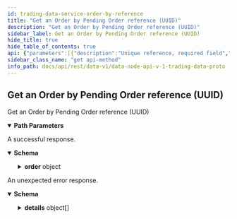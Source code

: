 ```yaml
---
id: trading-data-service-order-by-reference
title: "Get an Order by Pending Order reference (UUID)"
description: "Get an Order by Pending Order reference (UUID)"
sidebar_label: Get an Order by Pending Order reference (UUID)
hide_title: true
hide_table_of_contents: true
api: {"parameters":[{"description":"Unique reference, required field","in":"path","name":"reference","required":true,"schema":{"type":"string"}}],"responses":{"200":{"content":{"application/json":{"schema":{"properties":{"order":{"properties":{"batchId":{"format":"uint64","title":"Batch identifier for the order, used internally for orders submitted during auctions\nto keep track of the auction batch this order falls under (required for fees calculation)","type":"string"},"createdAt":{"format":"int64","title":"Timestamp for when the order was created at, in nanoseconds since the epoch","type":"string"},"expiresAt":{"format":"int64","title":"Timestamp for when the order will expire, in nanoseconds since the epoch","type":"string"},"id":{"title":"Unique identifier for the order (set by the system after consensus)","type":"string"},"liquidityProvisionId":{"description":"Is this order created as part of a liquidity provision, will be empty if not.","type":"string"},"marketId":{"title":"Market identifier for the order","type":"string"},"partyId":{"title":"Party identifier for the order","type":"string"},"peggedOrder":{"description":"Pegged order details, used only if the order represents a pegged order.","properties":{"offset":{"title":"Offset from the price reference","type":"string"},"reference":{"title":"The price point the order is linked to","default":"PEGGED_REFERENCE_UNSPECIFIED","description":"- PEGGED_REFERENCE_UNSPECIFIED: Default value for PeggedReference, no reference given\n - PEGGED_REFERENCE_MID: Mid price reference\n - PEGGED_REFERENCE_BEST_BID: Best bid price reference\n - PEGGED_REFERENCE_BEST_ASK: Best ask price reference","enum":["PEGGED_REFERENCE_UNSPECIFIED","PEGGED_REFERENCE_MID","PEGGED_REFERENCE_BEST_BID","PEGGED_REFERENCE_BEST_ASK"],"type":"string"}},"title":"Pegged orders are limit orders where the price is specified in the form REFERENCE +/- OFFSET\nThey can be used for any limit order that is valid during continuous trading","type":"object"},"price":{"title":"Price for the order, the price is an integer, for example `123456` is a correctly\nformatted price of `1.23456` assuming market configured to 5 decimal places","type":"string"},"reason":{"title":"If the Order `status` is `STATUS_REJECTED` then an OrderError reason will be specified\n- The default for this field is `ORDER_ERROR_NONE` which signifies that there were no errors","default":"ORDER_ERROR_UNSPECIFIED","description":"- ORDER_ERROR_UNSPECIFIED: Default value, no error reported\n - ORDER_ERROR_INVALID_MARKET_ID: Order was submitted for a market that does not exist\n - ORDER_ERROR_INVALID_ORDER_ID: Order was submitted with an invalid identifier\n - ORDER_ERROR_OUT_OF_SEQUENCE: Order was amended with a sequence number that was not previous version + 1\n - ORDER_ERROR_INVALID_REMAINING_SIZE: Order was amended with an invalid remaining size (e.g. remaining greater than total size)\n - ORDER_ERROR_TIME_FAILURE: Node was unable to get Vega (blockchain) time\n - ORDER_ERROR_REMOVAL_FAILURE: Failed to remove an order from the book\n - ORDER_ERROR_INVALID_EXPIRATION_DATETIME: An order with `TimeInForce.TIME_IN_FORCE_GTT` was submitted or amended\nwith an expiration that was badly formatted or otherwise invalid\n - ORDER_ERROR_INVALID_ORDER_REFERENCE: Order was submitted or amended with an invalid reference field\n - ORDER_ERROR_EDIT_NOT_ALLOWED: Order amend was submitted for an order field that cannot not be amended (e.g. order identifier)\n - ORDER_ERROR_AMEND_FAILURE: Amend failure because amend details do not match original order\n - ORDER_ERROR_NOT_FOUND: Order not found in an order book or store\n - ORDER_ERROR_INVALID_PARTY_ID: Order was submitted with an invalid or missing party identifier\n - ORDER_ERROR_MARKET_CLOSED: Order was submitted for a market that has closed\n - ORDER_ERROR_MARGIN_CHECK_FAILED: Order was submitted, but the party did not have enough collateral to cover the order\n - ORDER_ERROR_MISSING_GENERAL_ACCOUNT: Order was submitted, but the party did not have an account for this asset\n - ORDER_ERROR_INTERNAL_ERROR: Unspecified internal error\n - ORDER_ERROR_INVALID_SIZE: Order was submitted with an invalid or missing size (e.g. 0)\n - ORDER_ERROR_INVALID_PERSISTENCE: Order was submitted with an invalid persistence for its type\n - ORDER_ERROR_INVALID_TYPE: Order was submitted with an invalid type field\n - ORDER_ERROR_SELF_TRADING: Order was stopped as it would have traded with another order submitted from the same party\n - ORDER_ERROR_INSUFFICIENT_FUNDS_TO_PAY_FEES: Order was submitted, but the party did not have enough collateral to cover the fees for the order\n - ORDER_ERROR_INCORRECT_MARKET_TYPE: Order was submitted with an incorrect or invalid market type\n - ORDER_ERROR_INVALID_TIME_IN_FORCE: Order was submitted with invalid time in force\n - ORDER_ERROR_GFN_ORDER_DURING_AN_AUCTION: A GFN order has got to the market when it is in auction mode\n - ORDER_ERROR_GFA_ORDER_DURING_CONTINUOUS_TRADING: A GFA order has got to the market when it is in continuous trading mode\n - ORDER_ERROR_CANNOT_AMEND_TO_GTT_WITHOUT_EXPIRYAT: Attempt to amend order to GTT without ExpiryAt\n - ORDER_ERROR_EXPIRYAT_BEFORE_CREATEDAT: Attempt to amend ExpiryAt to a value before CreatedAt\n - ORDER_ERROR_CANNOT_HAVE_GTC_AND_EXPIRYAT: Attempt to amend to GTC without an ExpiryAt value\n - ORDER_ERROR_CANNOT_AMEND_TO_FOK_OR_IOC: Amending to FOK or IOC is invalid\n - ORDER_ERROR_CANNOT_AMEND_TO_GFA_OR_GFN: Amending to GFA or GFN is invalid\n - ORDER_ERROR_CANNOT_AMEND_FROM_GFA_OR_GFN: Amending from GFA or GFN is invalid\n - ORDER_ERROR_CANNOT_SEND_IOC_ORDER_DURING_AUCTION: IOC orders are not allowed during auction\n - ORDER_ERROR_CANNOT_SEND_FOK_ORDER_DURING_AUCTION: FOK orders are not allowed during auction\n - ORDER_ERROR_MUST_BE_LIMIT_ORDER: Pegged orders must be LIMIT orders\n - ORDER_ERROR_MUST_BE_GTT_OR_GTC: Pegged orders can only have TIF GTC or GTT\n - ORDER_ERROR_WITHOUT_REFERENCE_PRICE: Pegged order must have a reference price\n - ORDER_ERROR_BUY_CANNOT_REFERENCE_BEST_ASK_PRICE: Buy pegged order cannot reference best ask price\n - ORDER_ERROR_OFFSET_MUST_BE_GREATER_OR_EQUAL_TO_ZERO: Pegged order offset must be >= 0\n - ORDER_ERROR_SELL_CANNOT_REFERENCE_BEST_BID_PRICE: Sell pegged order cannot reference best bid price\n - ORDER_ERROR_OFFSET_MUST_BE_GREATER_THAN_ZERO: Pegged order offset must be > zero\n - ORDER_ERROR_INSUFFICIENT_ASSET_BALANCE: The party has an insufficient balance, or does not have\na general account to submit the order (no deposits made\nfor the required asset)\n - ORDER_ERROR_CANNOT_AMEND_PEGGED_ORDER_DETAILS_ON_NON_PEGGED_ORDER: Cannot amend details of a non pegged details\n - ORDER_ERROR_UNABLE_TO_REPRICE_PEGGED_ORDER: Could not re-price a pegged order because a market price is unavailable\n - ORDER_ERROR_UNABLE_TO_AMEND_PRICE_ON_PEGGED_ORDER: It is not possible to amend the price of an existing pegged order\n - ORDER_ERROR_NON_PERSISTENT_ORDER_OUT_OF_PRICE_BOUNDS: An FOK, IOC, or GFN order was rejected because it resulted in trades outside the price bounds","enum":["ORDER_ERROR_UNSPECIFIED","ORDER_ERROR_INVALID_MARKET_ID","ORDER_ERROR_INVALID_ORDER_ID","ORDER_ERROR_OUT_OF_SEQUENCE","ORDER_ERROR_INVALID_REMAINING_SIZE","ORDER_ERROR_TIME_FAILURE","ORDER_ERROR_REMOVAL_FAILURE","ORDER_ERROR_INVALID_EXPIRATION_DATETIME","ORDER_ERROR_INVALID_ORDER_REFERENCE","ORDER_ERROR_EDIT_NOT_ALLOWED","ORDER_ERROR_AMEND_FAILURE","ORDER_ERROR_NOT_FOUND","ORDER_ERROR_INVALID_PARTY_ID","ORDER_ERROR_MARKET_CLOSED","ORDER_ERROR_MARGIN_CHECK_FAILED","ORDER_ERROR_MISSING_GENERAL_ACCOUNT","ORDER_ERROR_INTERNAL_ERROR","ORDER_ERROR_INVALID_SIZE","ORDER_ERROR_INVALID_PERSISTENCE","ORDER_ERROR_INVALID_TYPE","ORDER_ERROR_SELF_TRADING","ORDER_ERROR_INSUFFICIENT_FUNDS_TO_PAY_FEES","ORDER_ERROR_INCORRECT_MARKET_TYPE","ORDER_ERROR_INVALID_TIME_IN_FORCE","ORDER_ERROR_GFN_ORDER_DURING_AN_AUCTION","ORDER_ERROR_GFA_ORDER_DURING_CONTINUOUS_TRADING","ORDER_ERROR_CANNOT_AMEND_TO_GTT_WITHOUT_EXPIRYAT","ORDER_ERROR_EXPIRYAT_BEFORE_CREATEDAT","ORDER_ERROR_CANNOT_HAVE_GTC_AND_EXPIRYAT","ORDER_ERROR_CANNOT_AMEND_TO_FOK_OR_IOC","ORDER_ERROR_CANNOT_AMEND_TO_GFA_OR_GFN","ORDER_ERROR_CANNOT_AMEND_FROM_GFA_OR_GFN","ORDER_ERROR_CANNOT_SEND_IOC_ORDER_DURING_AUCTION","ORDER_ERROR_CANNOT_SEND_FOK_ORDER_DURING_AUCTION","ORDER_ERROR_MUST_BE_LIMIT_ORDER","ORDER_ERROR_MUST_BE_GTT_OR_GTC","ORDER_ERROR_WITHOUT_REFERENCE_PRICE","ORDER_ERROR_BUY_CANNOT_REFERENCE_BEST_ASK_PRICE","ORDER_ERROR_OFFSET_MUST_BE_GREATER_OR_EQUAL_TO_ZERO","ORDER_ERROR_SELL_CANNOT_REFERENCE_BEST_BID_PRICE","ORDER_ERROR_OFFSET_MUST_BE_GREATER_THAN_ZERO","ORDER_ERROR_INSUFFICIENT_ASSET_BALANCE","ORDER_ERROR_CANNOT_AMEND_PEGGED_ORDER_DETAILS_ON_NON_PEGGED_ORDER","ORDER_ERROR_UNABLE_TO_REPRICE_PEGGED_ORDER","ORDER_ERROR_UNABLE_TO_AMEND_PRICE_ON_PEGGED_ORDER","ORDER_ERROR_NON_PERSISTENT_ORDER_OUT_OF_PRICE_BOUNDS"],"type":"string"},"reference":{"title":"Reference given for the order, this is typically used to retrieve an order submitted through consensus\n- Currently set internally by the node to return a unique reference identifier for the order submission","type":"string"},"remaining":{"format":"uint64","title":"Size remaining, when this reaches 0 then the order is fully filled and status becomes STATUS_FILLED","type":"string"},"side":{"title":"Side for the order, e.g. SIDE_BUY or SIDE_SELL","default":"SIDE_UNSPECIFIED","description":"- SIDE_UNSPECIFIED: Default value, always invalid\n - SIDE_BUY: Buy order\n - SIDE_SELL: Sell order","enum":["SIDE_UNSPECIFIED","SIDE_BUY","SIDE_SELL"],"type":"string"},"size":{"format":"uint64","title":"Size for the order, for example, in a futures market the size equals the number of contracts","type":"string"},"status":{"title":"The current status for the order.\n- For detail on `STATUS_REJECTED` please check the OrderError value given in the `reason` field","default":"STATUS_UNSPECIFIED","description":"- STATUS_UNSPECIFIED: Default value, always invalid\n - STATUS_ACTIVE: Used for active unfilled or partially filled orders\n - STATUS_EXPIRED: Used for expired GTT orders\n - STATUS_CANCELLED: Used for orders cancelled by the party that created the order\n - STATUS_STOPPED: Used for unfilled FOK or IOC orders, and for orders that were stopped by the network\n - STATUS_FILLED: Used for closed fully filled orders\n - STATUS_REJECTED: Used for orders when not enough collateral was available to fill the margin requirements\n - STATUS_PARTIALLY_FILLED: Used for closed partially filled IOC orders\n - STATUS_PARKED: Order has been removed from the order book and has been parked, this applies to pegged orders only","enum":["STATUS_UNSPECIFIED","STATUS_ACTIVE","STATUS_EXPIRED","STATUS_CANCELLED","STATUS_STOPPED","STATUS_FILLED","STATUS_REJECTED","STATUS_PARTIALLY_FILLED","STATUS_PARKED"],"type":"string"},"timeInForce":{"title":"Time in force indicates how long an order will remain active before it is executed or expires.\n- See OrderTimeInForce","default":"TIME_IN_FORCE_UNSPECIFIED","description":"- TIME_IN_FORCE_UNSPECIFIED: Default value for TimeInForce, can be valid for an amend\n - TIME_IN_FORCE_GTC: Good until cancelled, the order trades any amount and as much as possible\nand remains on the book until it either trades completely or is cancelled\n - TIME_IN_FORCE_GTT: Good until specified time, this order type trades any amount and as much as possible\nand remains on the book until it either trades completely, is cancelled, or expires at a set time\nNOTE: this may in future be multiple types or have sub types for orders that provide different ways of specifying expiry\n - TIME_IN_FORCE_IOC: Immediate or cancel, the order trades any amount and as much as possible\nbut does not remain on the book (whether it trades or not)\n - TIME_IN_FORCE_FOK: Fill or kill, The order either trades completely (remainingSize == 0 after adding)\nor not at all, does not remain on the book if it doesn't trade\n - TIME_IN_FORCE_GFA: Good for auction, this order is only accepted during an auction period\n - TIME_IN_FORCE_GFN: Good for normal, this order is only accepted during normal trading (that can be continuous trading or frequent batched auctions)","enum":["TIME_IN_FORCE_UNSPECIFIED","TIME_IN_FORCE_GTC","TIME_IN_FORCE_GTT","TIME_IN_FORCE_IOC","TIME_IN_FORCE_FOK","TIME_IN_FORCE_GFA","TIME_IN_FORCE_GFN"],"type":"string"},"type":{"title":"Type for the order - See OrderType","default":"TYPE_UNSPECIFIED","description":"- TYPE_UNSPECIFIED: Default value, always invalid\n - TYPE_LIMIT: Used for Limit orders\n - TYPE_MARKET: Used for Market orders\n - TYPE_NETWORK: Used for orders where the initiating party is the network (with distressed parties)","enum":["TYPE_UNSPECIFIED","TYPE_LIMIT","TYPE_MARKET","TYPE_NETWORK"],"type":"string"},"updatedAt":{"format":"int64","title":"Timestamp for when the order was last updated, in nanoseconds since the epoch\n- See [`VegaTimeResponse`](#api.VegaTimeResponse).`timestamp`","type":"string"},"version":{"format":"uint64","title":"The version for the order, initial value is version 1 and is incremented after each successful amend","type":"string"}},"title":"An order can be submitted, amended and cancelled on Vega in an attempt to make trades with other parties","type":"object"}},"title":"Response for an order given an order reference","type":"object"}}},"description":"A successful response."},"default":{"content":{"application/json":{"schema":{"properties":{"code":{"format":"int32","type":"integer"},"details":{"items":{"additionalProperties":{},"properties":{"@type":{"type":"string"}},"type":"object"},"type":"array"},"message":{"type":"string"}},"type":"object"}}},"description":"An unexpected error response."}},"tags":["TradingDataService"],"operationId":"TradingDataService_OrderByReference","description":"Get an Order by Pending Order reference (UUID)","method":"get","path":"/orders/{reference}","servers":[{"url":"https://api.n11.testnet.vega.xyz","description":"n11 (data node)"},{"url":"https://api.n12.testnet.vega.xyz","description":"n12 (data node)"}],"info":{"title":"data-node/api/v1/trading_data.proto","version":"0.58.0"},"postman":{"name":"Get an Order by Pending Order reference (UUID)","description":{"type":"text/plain"},"url":{"path":["orders",":reference"],"host":["{{baseUrl}}"],"query":[],"variable":[{"disabled":false,"description":{"content":"(Required) Unique reference, required field","type":"text/plain"},"type":"any","value":"","key":"reference"}]},"header":[{"key":"Accept","value":"application/json"}],"method":"GET"}}
sidebar_class_name: "get api-method"
info_path: docs/api/rest/data-v1/data-node-api-v-1-trading-data-proto
---
```



## Get an Order by Pending Order reference (UUID)



Get an Order by Pending Order reference (UUID)

<details style={{"marginBottom":"1rem"}} data-collapsed={false} open={true}><summary style={{}}><strong>Path Parameters</strong></summary><div><ul><ParamsItem className={"paramsItem"} param={{"description":"Unique reference, required field","in":"path","name":"reference","required":true,"schema":{"type":"string"}}}></ParamsItem></ul></div></details><div><ApiTabs><TabItem label={"200"} value={"200"}><div>

A successful response.

</div><div><MimeTabs groupId={"mime-type"}><TabItem label={"application/json"} value={"application/json"}><SchemaTabs groupId={"schema-tabs"}><TabItem label={"Schema"} value={"Schema"}><details style={{}} data-collapsed={false} open={true}><summary style={{"textAlign":"left"}}><strong>Schema</strong></summary><div style={{"textAlign":"left","marginLeft":"1rem"}}></div><ul style={{"marginLeft":"1rem"}}><SchemaItem collapsible={true} className={"schemaItem"}><details style={{}}><summary style={{}}><strong>order</strong><span style={{"opacity":"0.6"}}> object</span></summary><div style={{"marginLeft":"1rem"}}><SchemaItem collapsible={false} name={"batchId"} required={false} schemaDescription={undefined} schemaName={"uint64"} qualifierMessage={undefined} defaultValue={undefined}></SchemaItem><SchemaItem collapsible={false} name={"createdAt"} required={false} schemaDescription={undefined} schemaName={"int64"} qualifierMessage={undefined} defaultValue={undefined}></SchemaItem><SchemaItem collapsible={false} name={"expiresAt"} required={false} schemaDescription={undefined} schemaName={"int64"} qualifierMessage={undefined} defaultValue={undefined}></SchemaItem><SchemaItem collapsible={false} name={"id"} required={false} schemaDescription={undefined} schemaName={"Unique identifier for the order (set by the system after consensus)"} qualifierMessage={undefined} defaultValue={undefined}></SchemaItem><SchemaItem collapsible={false} name={"liquidityProvisionId"} required={false} schemaDescription={"Is this order created as part of a liquidity provision, will be empty if not."} schemaName={"string"} qualifierMessage={undefined} defaultValue={undefined}></SchemaItem><SchemaItem collapsible={false} name={"marketId"} required={false} schemaDescription={undefined} schemaName={"Market identifier for the order"} qualifierMessage={undefined} defaultValue={undefined}></SchemaItem><SchemaItem collapsible={false} name={"partyId"} required={false} schemaDescription={undefined} schemaName={"Party identifier for the order"} qualifierMessage={undefined} defaultValue={undefined}></SchemaItem><SchemaItem collapsible={true} className={"schemaItem"}><details style={{}}><summary style={{}}><strong>peggedOrder</strong><span style={{"opacity":"0.6"}}> object</span></summary><div style={{"marginLeft":"1rem"}}><div style={{"marginTop":".5rem","marginBottom":".5rem"}}>

Pegged order details, used only if the order represents a pegged order.

</div><SchemaItem collapsible={false} name={"offset"} required={false} schemaDescription={undefined} schemaName={"Offset from the price reference"} qualifierMessage={undefined} defaultValue={undefined}></SchemaItem><SchemaItem collapsible={false} name={"reference"} required={false} schemaDescription={"- PEGGED_REFERENCE_UNSPECIFIED: Default value for PeggedReference, no reference given\n - PEGGED_REFERENCE_MID: Mid price reference\n - PEGGED_REFERENCE_BEST_BID: Best bid price reference\n - PEGGED_REFERENCE_BEST_ASK: Best ask price reference"} schemaName={"The price point the order is linked to"} qualifierMessage={"**Possible values:** [`PEGGED_REFERENCE_UNSPECIFIED`, `PEGGED_REFERENCE_MID`, `PEGGED_REFERENCE_BEST_BID`, `PEGGED_REFERENCE_BEST_ASK`]"} defaultValue={"PEGGED_REFERENCE_UNSPECIFIED"}></SchemaItem></div></details></SchemaItem><SchemaItem collapsible={false} name={"price"} required={false} schemaDescription={undefined} schemaName={"Price for the order, the price is an integer, for example `123456` is a correctly\nformatted price of `1.23456` assuming market configured to 5 decimal places"} qualifierMessage={undefined} defaultValue={undefined}></SchemaItem><SchemaItem collapsible={false} name={"reason"} required={false} schemaDescription={"- ORDER_ERROR_UNSPECIFIED: Default value, no error reported\n - ORDER_ERROR_INVALID_MARKET_ID: Order was submitted for a market that does not exist\n - ORDER_ERROR_INVALID_ORDER_ID: Order was submitted with an invalid identifier\n - ORDER_ERROR_OUT_OF_SEQUENCE: Order was amended with a sequence number that was not previous version + 1\n - ORDER_ERROR_INVALID_REMAINING_SIZE: Order was amended with an invalid remaining size (e.g. remaining greater than total size)\n - ORDER_ERROR_TIME_FAILURE: Node was unable to get Vega (blockchain) time\n - ORDER_ERROR_REMOVAL_FAILURE: Failed to remove an order from the book\n - ORDER_ERROR_INVALID_EXPIRATION_DATETIME: An order with `TimeInForce.TIME_IN_FORCE_GTT` was submitted or amended\nwith an expiration that was badly formatted or otherwise invalid\n - ORDER_ERROR_INVALID_ORDER_REFERENCE: Order was submitted or amended with an invalid reference field\n - ORDER_ERROR_EDIT_NOT_ALLOWED: Order amend was submitted for an order field that cannot not be amended (e.g. order identifier)\n - ORDER_ERROR_AMEND_FAILURE: Amend failure because amend details do not match original order\n - ORDER_ERROR_NOT_FOUND: Order not found in an order book or store\n - ORDER_ERROR_INVALID_PARTY_ID: Order was submitted with an invalid or missing party identifier\n - ORDER_ERROR_MARKET_CLOSED: Order was submitted for a market that has closed\n - ORDER_ERROR_MARGIN_CHECK_FAILED: Order was submitted, but the party did not have enough collateral to cover the order\n - ORDER_ERROR_MISSING_GENERAL_ACCOUNT: Order was submitted, but the party did not have an account for this asset\n - ORDER_ERROR_INTERNAL_ERROR: Unspecified internal error\n - ORDER_ERROR_INVALID_SIZE: Order was submitted with an invalid or missing size (e.g. 0)\n - ORDER_ERROR_INVALID_PERSISTENCE: Order was submitted with an invalid persistence for its type\n - ORDER_ERROR_INVALID_TYPE: Order was submitted with an invalid type field\n - ORDER_ERROR_SELF_TRADING: Order was stopped as it would have traded with another order submitted from the same party\n - ORDER_ERROR_INSUFFICIENT_FUNDS_TO_PAY_FEES: Order was submitted, but the party did not have enough collateral to cover the fees for the order\n - ORDER_ERROR_INCORRECT_MARKET_TYPE: Order was submitted with an incorrect or invalid market type\n - ORDER_ERROR_INVALID_TIME_IN_FORCE: Order was submitted with invalid time in force\n - ORDER_ERROR_GFN_ORDER_DURING_AN_AUCTION: A GFN order has got to the market when it is in auction mode\n - ORDER_ERROR_GFA_ORDER_DURING_CONTINUOUS_TRADING: A GFA order has got to the market when it is in continuous trading mode\n - ORDER_ERROR_CANNOT_AMEND_TO_GTT_WITHOUT_EXPIRYAT: Attempt to amend order to GTT without ExpiryAt\n - ORDER_ERROR_EXPIRYAT_BEFORE_CREATEDAT: Attempt to amend ExpiryAt to a value before CreatedAt\n - ORDER_ERROR_CANNOT_HAVE_GTC_AND_EXPIRYAT: Attempt to amend to GTC without an ExpiryAt value\n - ORDER_ERROR_CANNOT_AMEND_TO_FOK_OR_IOC: Amending to FOK or IOC is invalid\n - ORDER_ERROR_CANNOT_AMEND_TO_GFA_OR_GFN: Amending to GFA or GFN is invalid\n - ORDER_ERROR_CANNOT_AMEND_FROM_GFA_OR_GFN: Amending from GFA or GFN is invalid\n - ORDER_ERROR_CANNOT_SEND_IOC_ORDER_DURING_AUCTION: IOC orders are not allowed during auction\n - ORDER_ERROR_CANNOT_SEND_FOK_ORDER_DURING_AUCTION: FOK orders are not allowed during auction\n - ORDER_ERROR_MUST_BE_LIMIT_ORDER: Pegged orders must be LIMIT orders\n - ORDER_ERROR_MUST_BE_GTT_OR_GTC: Pegged orders can only have TIF GTC or GTT\n - ORDER_ERROR_WITHOUT_REFERENCE_PRICE: Pegged order must have a reference price\n - ORDER_ERROR_BUY_CANNOT_REFERENCE_BEST_ASK_PRICE: Buy pegged order cannot reference best ask price\n - ORDER_ERROR_OFFSET_MUST_BE_GREATER_OR_EQUAL_TO_ZERO: Pegged order offset must be >= 0\n - ORDER_ERROR_SELL_CANNOT_REFERENCE_BEST_BID_PRICE: Sell pegged order cannot reference best bid price\n - ORDER_ERROR_OFFSET_MUST_BE_GREATER_THAN_ZERO: Pegged order offset must be > zero\n - ORDER_ERROR_INSUFFICIENT_ASSET_BALANCE: The party has an insufficient balance, or does not have\na general account to submit the order (no deposits made\nfor the required asset)\n - ORDER_ERROR_CANNOT_AMEND_PEGGED_ORDER_DETAILS_ON_NON_PEGGED_ORDER: Cannot amend details of a non pegged details\n - ORDER_ERROR_UNABLE_TO_REPRICE_PEGGED_ORDER: Could not re-price a pegged order because a market price is unavailable\n - ORDER_ERROR_UNABLE_TO_AMEND_PRICE_ON_PEGGED_ORDER: It is not possible to amend the price of an existing pegged order\n - ORDER_ERROR_NON_PERSISTENT_ORDER_OUT_OF_PRICE_BOUNDS: An FOK, IOC, or GFN order was rejected because it resulted in trades outside the price bounds"} schemaName={"If the Order `status` is `STATUS_REJECTED` then an OrderError reason will be specified\n- The default for this field is `ORDER_ERROR_NONE` which signifies that there were no errors"} qualifierMessage={"**Possible values:** [`ORDER_ERROR_UNSPECIFIED`, `ORDER_ERROR_INVALID_MARKET_ID`, `ORDER_ERROR_INVALID_ORDER_ID`, `ORDER_ERROR_OUT_OF_SEQUENCE`, `ORDER_ERROR_INVALID_REMAINING_SIZE`, `ORDER_ERROR_TIME_FAILURE`, `ORDER_ERROR_REMOVAL_FAILURE`, `ORDER_ERROR_INVALID_EXPIRATION_DATETIME`, `ORDER_ERROR_INVALID_ORDER_REFERENCE`, `ORDER_ERROR_EDIT_NOT_ALLOWED`, `ORDER_ERROR_AMEND_FAILURE`, `ORDER_ERROR_NOT_FOUND`, `ORDER_ERROR_INVALID_PARTY_ID`, `ORDER_ERROR_MARKET_CLOSED`, `ORDER_ERROR_MARGIN_CHECK_FAILED`, `ORDER_ERROR_MISSING_GENERAL_ACCOUNT`, `ORDER_ERROR_INTERNAL_ERROR`, `ORDER_ERROR_INVALID_SIZE`, `ORDER_ERROR_INVALID_PERSISTENCE`, `ORDER_ERROR_INVALID_TYPE`, `ORDER_ERROR_SELF_TRADING`, `ORDER_ERROR_INSUFFICIENT_FUNDS_TO_PAY_FEES`, `ORDER_ERROR_INCORRECT_MARKET_TYPE`, `ORDER_ERROR_INVALID_TIME_IN_FORCE`, `ORDER_ERROR_GFN_ORDER_DURING_AN_AUCTION`, `ORDER_ERROR_GFA_ORDER_DURING_CONTINUOUS_TRADING`, `ORDER_ERROR_CANNOT_AMEND_TO_GTT_WITHOUT_EXPIRYAT`, `ORDER_ERROR_EXPIRYAT_BEFORE_CREATEDAT`, `ORDER_ERROR_CANNOT_HAVE_GTC_AND_EXPIRYAT`, `ORDER_ERROR_CANNOT_AMEND_TO_FOK_OR_IOC`, `ORDER_ERROR_CANNOT_AMEND_TO_GFA_OR_GFN`, `ORDER_ERROR_CANNOT_AMEND_FROM_GFA_OR_GFN`, `ORDER_ERROR_CANNOT_SEND_IOC_ORDER_DURING_AUCTION`, `ORDER_ERROR_CANNOT_SEND_FOK_ORDER_DURING_AUCTION`, `ORDER_ERROR_MUST_BE_LIMIT_ORDER`, `ORDER_ERROR_MUST_BE_GTT_OR_GTC`, `ORDER_ERROR_WITHOUT_REFERENCE_PRICE`, `ORDER_ERROR_BUY_CANNOT_REFERENCE_BEST_ASK_PRICE`, `ORDER_ERROR_OFFSET_MUST_BE_GREATER_OR_EQUAL_TO_ZERO`, `ORDER_ERROR_SELL_CANNOT_REFERENCE_BEST_BID_PRICE`, `ORDER_ERROR_OFFSET_MUST_BE_GREATER_THAN_ZERO`, `ORDER_ERROR_INSUFFICIENT_ASSET_BALANCE`, `ORDER_ERROR_CANNOT_AMEND_PEGGED_ORDER_DETAILS_ON_NON_PEGGED_ORDER`, `ORDER_ERROR_UNABLE_TO_REPRICE_PEGGED_ORDER`, `ORDER_ERROR_UNABLE_TO_AMEND_PRICE_ON_PEGGED_ORDER`, `ORDER_ERROR_NON_PERSISTENT_ORDER_OUT_OF_PRICE_BOUNDS`]"} defaultValue={"ORDER_ERROR_UNSPECIFIED"}></SchemaItem><SchemaItem collapsible={false} name={"reference"} required={false} schemaDescription={undefined} schemaName={"Reference given for the order, this is typically used to retrieve an order submitted through consensus\n- Currently set internally by the node to return a unique reference identifier for the order submission"} qualifierMessage={undefined} defaultValue={undefined}></SchemaItem><SchemaItem collapsible={false} name={"remaining"} required={false} schemaDescription={undefined} schemaName={"uint64"} qualifierMessage={undefined} defaultValue={undefined}></SchemaItem><SchemaItem collapsible={false} name={"side"} required={false} schemaDescription={"- SIDE_UNSPECIFIED: Default value, always invalid\n - SIDE_BUY: Buy order\n - SIDE_SELL: Sell order"} schemaName={"Side for the order, e.g. SIDE_BUY or SIDE_SELL"} qualifierMessage={"**Possible values:** [`SIDE_UNSPECIFIED`, `SIDE_BUY`, `SIDE_SELL`]"} defaultValue={"SIDE_UNSPECIFIED"}></SchemaItem><SchemaItem collapsible={false} name={"size"} required={false} schemaDescription={undefined} schemaName={"uint64"} qualifierMessage={undefined} defaultValue={undefined}></SchemaItem><SchemaItem collapsible={false} name={"status"} required={false} schemaDescription={"- STATUS_UNSPECIFIED: Default value, always invalid\n - STATUS_ACTIVE: Used for active unfilled or partially filled orders\n - STATUS_EXPIRED: Used for expired GTT orders\n - STATUS_CANCELLED: Used for orders cancelled by the party that created the order\n - STATUS_STOPPED: Used for unfilled FOK or IOC orders, and for orders that were stopped by the network\n - STATUS_FILLED: Used for closed fully filled orders\n - STATUS_REJECTED: Used for orders when not enough collateral was available to fill the margin requirements\n - STATUS_PARTIALLY_FILLED: Used for closed partially filled IOC orders\n - STATUS_PARKED: Order has been removed from the order book and has been parked, this applies to pegged orders only"} schemaName={"The current status for the order.\n- For detail on `STATUS_REJECTED` please check the OrderError value given in the `reason` field"} qualifierMessage={"**Possible values:** [`STATUS_UNSPECIFIED`, `STATUS_ACTIVE`, `STATUS_EXPIRED`, `STATUS_CANCELLED`, `STATUS_STOPPED`, `STATUS_FILLED`, `STATUS_REJECTED`, `STATUS_PARTIALLY_FILLED`, `STATUS_PARKED`]"} defaultValue={"STATUS_UNSPECIFIED"}></SchemaItem><SchemaItem collapsible={false} name={"timeInForce"} required={false} schemaDescription={"- TIME_IN_FORCE_UNSPECIFIED: Default value for TimeInForce, can be valid for an amend\n - TIME_IN_FORCE_GTC: Good until cancelled, the order trades any amount and as much as possible\nand remains on the book until it either trades completely or is cancelled\n - TIME_IN_FORCE_GTT: Good until specified time, this order type trades any amount and as much as possible\nand remains on the book until it either trades completely, is cancelled, or expires at a set time\nNOTE: this may in future be multiple types or have sub types for orders that provide different ways of specifying expiry\n - TIME_IN_FORCE_IOC: Immediate or cancel, the order trades any amount and as much as possible\nbut does not remain on the book (whether it trades or not)\n - TIME_IN_FORCE_FOK: Fill or kill, The order either trades completely (remainingSize == 0 after adding)\nor not at all, does not remain on the book if it doesn't trade\n - TIME_IN_FORCE_GFA: Good for auction, this order is only accepted during an auction period\n - TIME_IN_FORCE_GFN: Good for normal, this order is only accepted during normal trading (that can be continuous trading or frequent batched auctions)"} schemaName={"Time in force indicates how long an order will remain active before it is executed or expires.\n- See OrderTimeInForce"} qualifierMessage={"**Possible values:** [`TIME_IN_FORCE_UNSPECIFIED`, `TIME_IN_FORCE_GTC`, `TIME_IN_FORCE_GTT`, `TIME_IN_FORCE_IOC`, `TIME_IN_FORCE_FOK`, `TIME_IN_FORCE_GFA`, `TIME_IN_FORCE_GFN`]"} defaultValue={"TIME_IN_FORCE_UNSPECIFIED"}></SchemaItem><SchemaItem collapsible={false} name={"type"} required={false} schemaDescription={"- TYPE_UNSPECIFIED: Default value, always invalid\n - TYPE_LIMIT: Used for Limit orders\n - TYPE_MARKET: Used for Market orders\n - TYPE_NETWORK: Used for orders where the initiating party is the network (with distressed parties)"} schemaName={"Type for the order - See OrderType"} qualifierMessage={"**Possible values:** [`TYPE_UNSPECIFIED`, `TYPE_LIMIT`, `TYPE_MARKET`, `TYPE_NETWORK`]"} defaultValue={"TYPE_UNSPECIFIED"}></SchemaItem><SchemaItem collapsible={false} name={"updatedAt"} required={false} schemaDescription={undefined} schemaName={"int64"} qualifierMessage={undefined} defaultValue={undefined}></SchemaItem><SchemaItem collapsible={false} name={"version"} required={false} schemaDescription={undefined} schemaName={"uint64"} qualifierMessage={undefined} defaultValue={undefined}></SchemaItem></div></details></SchemaItem></ul></details></TabItem><TabItem label={"Example (from schema)"} value={"Example (from schema)"}><ResponseSamples responseExample={"{\n  \"order\": {\n    \"batchId\": \"string\",\n    \"createdAt\": \"string\",\n    \"expiresAt\": \"string\",\n    \"id\": \"string\",\n    \"liquidityProvisionId\": \"string\",\n    \"marketId\": \"string\",\n    \"partyId\": \"string\",\n    \"peggedOrder\": {\n      \"offset\": \"string\",\n      \"reference\": \"PEGGED_REFERENCE_UNSPECIFIED\"\n    },\n    \"price\": \"string\",\n    \"reason\": \"ORDER_ERROR_UNSPECIFIED\",\n    \"reference\": \"string\",\n    \"remaining\": \"string\",\n    \"side\": \"SIDE_UNSPECIFIED\",\n    \"size\": \"string\",\n    \"status\": \"STATUS_UNSPECIFIED\",\n    \"timeInForce\": \"TIME_IN_FORCE_UNSPECIFIED\",\n    \"type\": \"TYPE_UNSPECIFIED\",\n    \"updatedAt\": \"string\",\n    \"version\": \"string\"\n  }\n}"} language={"json"}></ResponseSamples></TabItem></SchemaTabs></TabItem></MimeTabs></div></TabItem><TabItem label={"default"} value={"default"}><div>

An unexpected error response.

</div><div><MimeTabs groupId={"mime-type"}><TabItem label={"application/json"} value={"application/json"}><SchemaTabs groupId={"schema-tabs"}><TabItem label={"Schema"} value={"Schema"}><details style={{}} data-collapsed={false} open={true}><summary style={{"textAlign":"left"}}><strong>Schema</strong></summary><div style={{"textAlign":"left","marginLeft":"1rem"}}></div><ul style={{"marginLeft":"1rem"}}><SchemaItem collapsible={false} name={"code"} required={false} schemaDescription={undefined} schemaName={"int32"} qualifierMessage={undefined} defaultValue={undefined}></SchemaItem><SchemaItem collapsible={true} className={"schemaItem"}><details style={{}}><summary style={{}}><strong>details</strong><span style={{"opacity":"0.6"}}> object[]</span></summary><div style={{"marginLeft":"1rem"}}><SchemaItem collapsible={false} name={"@type"} required={false} schemaDescription={undefined} schemaName={"string"} qualifierMessage={undefined} defaultValue={undefined}></SchemaItem></div></details></SchemaItem><SchemaItem collapsible={false} name={"message"} required={false} schemaDescription={undefined} schemaName={"string"} qualifierMessage={undefined} defaultValue={undefined}></SchemaItem></ul></details></TabItem><TabItem label={"Example (from schema)"} value={"Example (from schema)"}><ResponseSamples responseExample={"{\n  \"code\": 0,\n  \"details\": [\n    {\n      \"@type\": \"string\"\n    }\n  ],\n  \"message\": \"string\"\n}"} language={"json"}></ResponseSamples></TabItem></SchemaTabs></TabItem></MimeTabs></div></TabItem></ApiTabs></div>
      